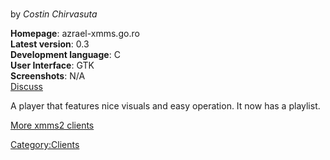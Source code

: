 ==={{Name}}===
by ''Costin Chirvasuta''

'''Homepage''': azrael-xmms.go.ro<br />
'''Latest version''': 0.3<br />
'''Development language''': C<br />
'''User Interface''': GTK<br />
'''Screenshots''': N/A<br />
[[Talk:Client:Azrael | Discuss]]

A player that features nice visuals and easy operation. It now has a playlist.

[[XMMS2 Clients | More xmms2 clients]]

[[Category:Clients]]